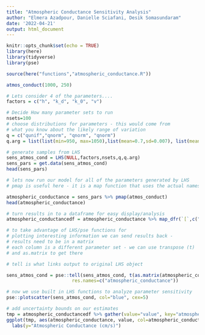 ```yaml
---
title: "Atmospheric Conductance Sensitivity Analysis"
author: "Elmera Azadpour, Danielle Sciafani, Desik Somasundaram"
date: '2022-04-21'
output: html_document
---
```


```r
knitr::opts_chunk$set(echo = TRUE)
library(here)
library(tidyverse)
library(pse)
```

```r
source(here("functions","atmospheric_conductance.R"))
```


```r
atmos_conduct(1000, 250)
```

```r
# Lets consider 4 of the parameters....
factors = c("h", "k_d", "k_0", "v")

# Decide How many parameter sets to run
nsets=100
# choose distributions for parameters - this would come from
# what you know about the likely range of variation
q = c("qunif","qnorm", "qnorm", "qnorm")
q.arg = list(list(min=950, max=1050),list(mean=0.7,sd=0.007), list(mean=0.1, sd=0.001), list(mean=250,sd=30))

# generate samples from LHS
sens_atmos_cond = LHS(NULL,factors,nsets,q,q.arg)
sens_pars = get.data(sens_atmos_cond)
head(sens_pars)
```

```r
# lets now run our model for all of the parameters generated by LHS
# pmap is useful here - it is a map function that uses the actual names of input parameters

atmospheric_conductance = sens_pars %>% pmap(atmos_conduct)
head(atmospheric_conductance)
```
```r
# turn results in to a dataframe for easy display/analysis
atmospheric_conductancedf = atmospheric_conductance %>% map_dfr(`[`,c("atmospheric_conductance"))

# to take advantage of LHS/pse functions for 
# plotting interesting information we can send results back - 
# results need to be in a matrix
# each column is a different parameter set - we can use transpose (t)
# and as.matrix to get there

# tell is what links output to original LHS object

sens_atmos_cond = pse::tell(sens_atmos_cond, t(as.matrix(atmospheric_conductancedf)),
                        res.names=c("atmospheric_conductance"))
```
```r
# now we use built in LHS functions to analyze parameter sensitivity
pse::plotscatter(sens_atmos_cond, col="blue", cex=5)
```

```r
# add uncertainty bounds on our estimates
tmp = atmospheric_conductancedf %>% gather(value="value", key="atmospheric_conductance")
ggplot(tmp, aes(atmospheric_conductance, value, col=atmospheric_conductance))+geom_boxplot()+
  labs(y="Atmospheric Conductance (cm/s)")
```

